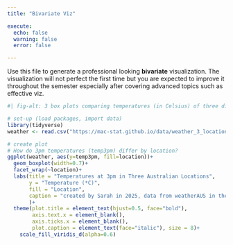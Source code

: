 ```yaml
---
title: "Bivariate Viz"

execute: 
  echo: false
  warning: false
  error: false

---
```


Use this file to generate a professional looking **bivariate** visualization.  The visualization will not perfect the first time but you are expected to improve it throughout the semester especially after covering advanced topics such as effective viz.

```r
#| fig-alt: 3 box plots comparing temperatures (in Celsius) of three different locations in Australia 

# set-up (load packages, import data)
library(tidyverse)
weather <- read.csv("https://mac-stat.github.io/data/weather_3_locations.csv")

# create plot
# How do 3pm temperatures (temp3pm) differ by location?
ggplot(weather, aes(y=temp3pm, fill=location))+
  geom_boxplot(width=0.7)+
  facet_wrap(~location)+
  labs(title = "Temperatures at 3pm in Three Australian Locations",
       y = "Temperature (*C)",
       fill = "Location",
       caption = "created by Sarah in 2025, data from weatherAUS in the rattle package"
       )+
  theme(plot.title = element_text(hjust=0.5, face="bold"),
        axis.text.x = element_blank(),
        axis.ticks.x = element_blank(),
        plot.caption = element_text(face="italic"), size = 8)+
    scale_fill_viridis_d(alpha=0.6)    


```

